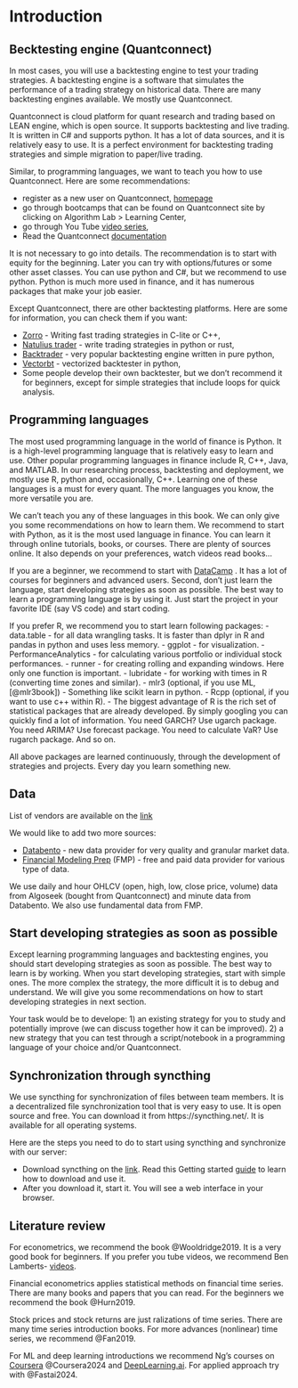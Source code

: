 # Introduction

## Becktesting engine (Quantconnect)

In most cases, you will use a backtesting engine to test your trading strategies. A backtesting engine is a software that simulates the performance of a trading strategy on historical data. There are many backtesting engines available. We mostly use Quantconnect.

Quantconnect is cloud platform for quant research and trading based on LEAN engine, which is open source. It supports backtesting and live trading. It is written in C# and supports python. It has a lot of data sources, and it is relatively easy to use. It is a perfect environment for backtesting trading strategies and simple migration to paper/live trading.

Similar, to programming languages, we want to teach you how to use Quantconnect. Here are some recommendations:

- register as a new user on Quantconnect, [homepage](https://www.quantconnect.com/){target="_blank"}
- go through bootcamps that can be found on Quantconnect site by clicking on Algorithm Lab > Learning Center,
- go through You Tube [video series](https://www.youtube.com/playlist?list=PLgWn81pQ2CNKcuUgFosE5YlfJvIZmbVG8){target="_blank"},
- Read the Quantconnect [documentation](https://www.quantconnect.com/docs/v2/writing-algorithms){target="_blank"}

It is not necessary to go into details. The recommendation is to start with equity for the beginning. Later you can try with options/futures or some other asset classes. You can use python and C#, but we recommend to use python. Python is much more used in finance, and it has numerous packages that make your job easier.

Except Quantconnect, there are other backtesting platforms. Here are some for information, you can check them if you want:

- [Zorro](https://zorro-project.com/ (C i C++)){target="_blank"} - Writing fast trading strategies in C-lite or C++,
- [Natulius trader](https://nautilustrader.io/){target="_blank"} - write trading strategies in python or rust,
- [Backtrader](https://www.backtrader.com/){target="_blank"} - very popular backtesting engine written in pure python,
- [Vectorbt](https://vectorbt.dev/){target="_blank"} - vectorized backtester in python,
- Some people develop their own backtester, but we don't recommend it for beginners, except for simple strategies that include loops for quick analysis.


## Programming languages

The most used programming language in the world of finance is Python. It is a high-level programming language that is relatively easy to learn and use. Other popular programming languages in finance include R, C++, Java, and MATLAB. In our researching process, backtesting and deployment, we mostly use R, python and, occasionally, C++. Learning one of these languages is a must for every quant. The more languages you know, the more versatile you are.

We can't teach you any of these languages in this book. We can only give you some recommendations on how to learn them. We recommend to start with Python, as it is the most used language in finance. You can learn it through online tutorials, books, or courses. There are plenty of sources online. It also depends on your preferences, watch videos read books... 

If you are a beginner, we recommend to start with [DataCamp](https://www.datacamp.com/) . It has a lot of courses for beginners and advanced users. Second, don't just learn the language, start developing strategies as soon as possible. The best way to learn a programming language is by using it. Just start the project in your favorite IDE (say VS code) and start coding.

If you prefer R, we recommend you to start learn following packages:
- data.table - for all data wrangling tasks. It is faster than dplyr in R and pandas in python and uses less memory.
- ggplot - for visualization.
- PerformanceAnalytics - for calculating various portfolio or individual stock performances.
- runner - for creating rolling and expanding windows. Here only one function is important.
- lubridate - for working with times in R (converting time zones and similar).
- mlr3 (optional, if you use ML, [@mlr3book]) - Something like scikit learn in python.
- Rcpp (optional, if you want to use c++ within R).
- The biggest advantage of R is the rich set of statistical packages that are already developed. By simply googling you can quickly find a lot of information. You need GARCH? Use ugarch package. You need ARIMA? Use forecast package. You need to calculate VaR? Use rugarch package. And so on.

All above packages are learned continuously, through the development of strategies and projects. Every day you learn something new.

## Data

List of vendors are available on the [link](https://miltonfmr.com/historical-data-vendor-list/#){target="_blank"}

We would like to add two more sources:

- [Databento](https://databento.com/){target="_blank"} - new data provider for very quality and granular market data.
- [Financial Modeling Prep](https://financialmodelingprep.com/){target="_blank"} (FMP) - free and paid data provider for various type of data.

We use daily and hour OHLCV (open, high, low, close price, volume) data from Algoseek (bought from Quantconnect) and minute data from Databento. We also use fundamental data from FMP.


## Start developing strategies as soon as possible

Except learning programming languages and backtesting engines, you should start developing strategies as soon as possible. The best way to learn is by working. When you start developing strategies, start with simple ones. The more complex the strategy, the more difficult it is to debug and understand. We will give you some recommendations on how to start developing strategies in next section.

Your task would be to develope:
1) an existing strategy for you to study and potentially improve (we can discuss together how it can be improved). 
2) a new strategy that you can test through a script/notebook in a programming language of your choice and/or Quantconnect.


## Synchronization through syncthing

We use syncthing for synchronization of files between team members. It is a decentralized file synchronization tool that is very easy to use. It is open source and free. You can download it from https://syncthing.net/. It is available for all operating systems.

Here are the steps you need to do to start using syncthing and synchronize with our server:

- Download syncthing on the [link](https://syncthing.net/downloads/){target="_blank"}. Read this Getting started [guide](https://docs.syncthing.net/intro/getting-started.html){target="_blank"} to learn how to download and use it.
- After you download it, start it. You will see a web interface in your browser.

## Literature review

For econometrics, we recommend the book @Wooldridge2019. It is a very good book for beginners. If you prefer you tube videos, we recommend Ben Lamberts- [videos](https://www.youtube.com/@SpartacanUsuals){target="_blank"}.

Financial econometrics applies statistical methods on financial time series. There are many books and papers that you can read. For the beginners we recommend the book @Hurn2019. 

Stock prices and stock returns are just ralizations of time series. There are many time series introduction books. For more advances (nonlinear) time series, we recommend @Fan2019.

For ML and deep learning introductions we recommend Ng's courses on [Coursera](https://www.coursera.org/specializations/machine-learning-introduction?action=enroll&utm_campaign=WebsiteCourses-MLS-TopButton-mls-launch-2022&utm_medium=institutions&utm_source=deeplearning-ai){target="_blank"} @Coursera2024 and [DeepLearning.ai](https://www.deeplearning.ai/). For applied approach try with @Fastai2024.

